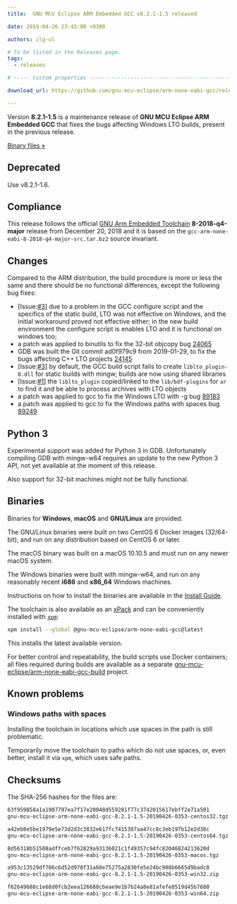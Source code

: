 ```yaml
---
title:  GNU MCU Eclipse ARM Embedded GCC v8.2.1-1.5 released

date: 2019-04-26 23:43:00 +0300

authors: ilg-ul

# To be listed in the Releases page.
tags:
  - releases

# ----- Custom properties -----------------------------------------------------

download_url: https://github.com/gnu-mcu-eclipse/arm-none-eabi-gcc/releases/tag/v8.2.1-1.5/

---
```


Version **8.2.1-1.5** is a maintenance release of
**GNU MCU Eclipse ARM Embedded GCC** that fixes the bugs affecting Windows
LTO builds, present in the previous release.

<!-- truncate -->

<p><a href={frontMatter.download_url}>Binary files »</a></p>

## Deprecated

Use v8.2.1-1.6.

## Compliance

This release follows the official
[GNU Arm Embedded Toolchain](https://developer.arm.com/open-source/gnu-toolchain/gnu-rm)
**8-2018-q4-major** release from December 20, 2018 and it is based on the
`gcc-arm-none-eabi-8-2018-q4-major-src.tar.bz2` source invariant.

## Changes

Compared to the ARM distribution, the build procedure is more or less the
same and there should be no functional differences, except the following
bug fixes:

- [Issue:[#3](https://github.com/gnu-mcu-eclipse/arm-none-eabi-gcc-build/issues/3)]
  due to a problem in the GCC configure script and the specifics of the static
  build, LTO was not effective on Windows, and the initial workaround proved
  not effective either; in the new build environment the configure script is
  enables LTO and it is functional on windows too;
- a patch was applied to binutils to fix the 32-bit objcopy bug
  [24065](https://sourceware.org/bugzilla/show_bug.cgi?id=24065)
- GDB was built the Git commit ad0f979c9 from 2019-01-29, to fix the bugs
  affecting C++ LTO projects
  [24145](https://sourceware.org/bugzilla/show_bug.cgi?id=24145)
- [Issue:[#3](https://github.com/gnu-mcu-eclipse/arm-none-eabi-gcc-build/issues/3)]
  by default, the GCC build script fails to create `liblto_plugin-0.dll`
  for static builds with mingw; builds are now using shared libraries
- [Issue:[#1](https://github.com/gnu-mcu-eclipse/arm-none-eabi-gcc-build/issues/1)]
  the `liblto_plugin` copied/linked to the `lib/bdf-plugins` for `ar`
  to find it and be able to process archives with LTO objects
- a patch was applied to gcc to fix the Windows LTO with -g bug
  [89183](https://gcc.gnu.org/bugzilla/show_bug.cgi?id=89183)
- a patch was applied to gcc to fix the Windows paths with spaces bug
  [89249](https://gcc.gnu.org/bugzilla/show_bug.cgi?id=89249)

## Python 3

Experimental support was added for Python 3 in GDB. Unfortunately compiling
GDB with mingw-w64 requires an update to the new Python 3
API, not yet available at the moment of this release.

Also support for 32-bit machines might not be fully functional.

## Binaries

Binaries for **Windows**, **macOS** and **GNU/Linux** are provided.

The GNU/Linux binaries were built on two CentOS 6 Docker images (32/64-bit),
and run on any distribution based on CentOS 6 or later.

The macOS binary was built on a macOS 10.10.5 and must run on any newer
macOS system.

The Windows binaries were built with mingw-w64, and run on any reasonably
recent **i686** and **x86_64** Windows machines.

Instructions on how to install the binaries are available in the [Install Guide](/docs/install/).

The toolchain is also available as an
[xPack](https://www.npmjs.com/package/@gnu-mcu-eclipse/arm-none-eabi-gcc)
and can be conveniently installed with
[`xpm`](https://www.npmjs.com/package/xpm):

```sh
xpm install --global @gnu-mcu-eclipse/arm-none-eabi-gcc@latest
```

This installs the latest available version.

For better control and repeatability, the build scripts use Docker containers;
all files required during builds are available as a separate
[gnu-mcu-eclipse/arm-none-eabi-gcc-build](https://github.com/gnu-mcu-eclipse/arm-none-eabi-gcc-build)
project.

## Known problems

### Windows paths with spaces

Installing the toolchain in locations which use spaces in the path is still problematic.

Temporarily move the toolchain to paths which do not use spaces, or, even better, install it via `xpm`, which uses safe paths.

## Checksums

The SHA-256 hashes for the files are:

```txt
63f959858a1a1907797ea7f17e20048d559281f77c3742015617ebff2e71a501
gnu-mcu-eclipse-arm-none-eabi-gcc-8.2.1-1.5-20190426-0353-centos32.tgz

a42eb8e5be1979e5e73d2d3c3832e617fc7415387aa47cc8c3eb197b12e2d38c
gnu-mcu-eclipse-arm-none-eabi-gcc-8.2.1-1.5-20190426-0353-centos64.tgz

8d56318b51508adffceb7f62829a93136021c1f49357c94fc82046824213620d
gnu-mcu-eclipse-arm-none-eabi-gcc-8.2.1-1.5-20190426-0353-macos.tgz

a953c13529df786c6d52d978f31a60e75275a2830fe5e24bc908b6665d9badc8
gnu-mcu-eclipse-arm-none-eabi-gcc-8.2.1-1.5-20190426-0353-win32.zip

f62649688c1e68d0fcb2eea126688cbeae9e1b7b24a8e81afefe8519d45b7680
gnu-mcu-eclipse-arm-none-eabi-gcc-8.2.1-1.5-20190426-0353-win64.zip
```
